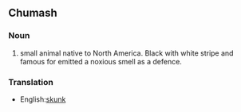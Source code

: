 ==Chumash==
===Noun===
# small animal native to North America. Black with white stripe and famous for emitted a noxious smell as a defence.
===Translation===
*English:[[skunk]]
